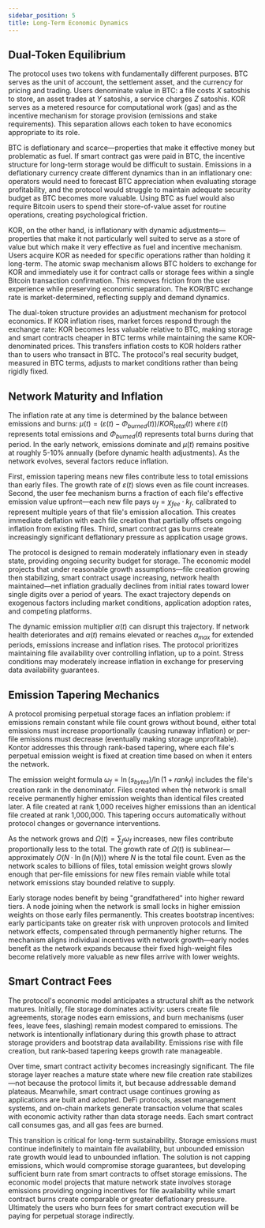 ```yaml
---
sidebar_position: 5
title: Long-Term Economic Dynamics
---
```


## Dual-Token Equilibrium

The protocol uses two tokens with fundamentally different purposes. BTC serves as the unit of account, the settlement asset, and the currency for pricing and trading. Users denominate value in BTC: a file costs $X$ satoshis to store, an asset trades at $Y$ satoshis, a service charges $Z$ satoshis. KOR serves as a metered resource for computational work (gas) and as the incentive mechanism for storage provision (emissions and stake requirements). This separation allows each token to have economics appropriate to its role.

BTC is deflationary and scarce—properties that make it effective money but problematic as fuel. If smart contract gas were paid in BTC, the incentive structure for long-term storage would be difficult to sustain. Emissions in a deflationary currency create different dynamics than in an inflationary one: operators would need to forecast BTC appreciation when evaluating storage profitability, and the protocol would struggle to maintain adequate security budget as BTC becomes more valuable. Using BTC as fuel would also require Bitcoin users to spend their store-of-value asset for routine operations, creating psychological friction.

KOR, on the other hand, is inflationary with dynamic adjustments—properties that make it not particularly well suited to serve as a store of value but which make it very effective as fuel and incentive mechanism. Users acquire KOR as needed for specific operations rather than holding it long-term. The atomic swap mechanism allows BTC holders to exchange for KOR and immediately use it for contract calls or storage fees within a single Bitcoin transaction confirmation. This removes friction from the user experience while preserving economic separation. The KOR/BTC exchange rate is market-determined, reflecting supply and demand dynamics.

The dual-token structure provides an adjustment mechanism for protocol economics. If KOR inflation rises, market forces respond through the exchange rate: KOR becomes less valuable relative to BTC, making storage and smart contracts cheaper in BTC terms while maintaining the same KOR-denominated prices. This transfers inflation costs to KOR holders rather than to users who transact in BTC. The protocol's real security budget, measured in BTC terms, adjusts to market conditions rather than being rigidly fixed.

## Network Maturity and Inflation

The inflation rate at any time is determined by the balance between emissions and burns: $\mu(t) = (\varepsilon(t) - \Phi_{burned}(t)) / KOR_{total}(t)$ where $\varepsilon(t)$ represents total emissions and $\Phi_{burned}(t)$ represents total burns during that period. In the early network, emissions dominate and $\mu(t)$ remains positive at roughly 5-10% annually (before dynamic health adjustments). As the network evolves, several factors reduce inflation.

First, emission tapering means new files contribute less to total emissions than early files. The growth rate of $\varepsilon(t)$ slows even as file count increases. Second, the user fee mechanism burns a fraction of each file's effective emission value upfront—each new file pays $\upsilon_f = \chi_{fee} \cdot k_f$, calibrated to represent multiple years of that file's emission allocation. This creates immediate deflation with each file creation that partially offsets ongoing inflation from existing files. Third, smart contract gas burns create increasingly significant deflationary pressure as application usage grows.

The protocol is designed to remain moderately inflationary even in steady state, providing ongoing security budget for storage. The economic model projects that under reasonable growth assumptions—file creation growing then stabilizing, smart contract usage increasing, network health maintained—net inflation gradually declines from initial rates toward lower single digits over a period of years. The exact trajectory depends on exogenous factors including market conditions, application adoption rates, and competing platforms.

The dynamic emission multiplier $\alpha(t)$ can disrupt this trajectory. If network health deteriorates and $\alpha(t)$ remains elevated or reaches $\alpha_{max}$ for extended periods, emissions increase and inflation rises. The protocol prioritizes maintaining file availability over controlling inflation, up to a point. Stress conditions may moderately increase inflation in exchange for preserving data availability guarantees.

## Emission Tapering Mechanics

A protocol promising perpetual storage faces an inflation problem: if emissions remain constant while file count grows without bound, either total emissions must increase proportionally (causing runaway inflation) or per-file emissions must decrease (eventually making storage unprofitable). Kontor addresses this through rank-based tapering, where each file's perpetual emission weight is fixed at creation time based on when it enters the network.

The emission weight formula $\omega_f = \ln(s_{bytes}) / \ln(1 + rank_f)$ includes the file's creation rank in the denominator. Files created when the network is small receive permanently higher emission weights than identical files created later. A file created at rank 1,000 receives higher emissions than an identical file created at rank 1,000,000. This tapering occurs automatically without protocol changes or governance interventions.

As the network grows and $\Omega(t) = \sum_f \omega_f$ increases, new files contribute proportionally less to the total. The growth rate of $\Omega(t)$ is sublinear—approximately $O(N \cdot \ln(\ln(N)))$ where $N$ is the total file count. Even as the network scales to billions of files, total emission weight grows slowly enough that per-file emissions for new files remain viable while total network emissions stay bounded relative to supply.

Early storage nodes benefit by being "grandfathered" into higher reward tiers. A node joining when the network is small locks in higher emission weights on those early files permanently. This creates bootstrap incentives: early participants take on greater risk with unproven protocols and limited network effects, compensated through permanently higher returns. The mechanism aligns individual incentives with network growth—early nodes benefit as the network expands because their fixed high-weight files become relatively more valuable as new files arrive with lower weights.

## Smart Contract Fees

The protocol's economic model anticipates a structural shift as the network matures. Initially, file storage dominates activity: users create file agreements, storage nodes earn emissions, and burn mechanisms (user fees, leave fees, slashing) remain modest compared to emissions. The network is intentionally inflationary during this growth phase to attract storage providers and bootstrap data availability. Emissions rise with file creation, but rank-based tapering keeps growth rate manageable.

Over time, smart contract activity becomes increasingly significant. The file storage layer reaches a mature state where new file creation rate stabilizes—not because the protocol limits it, but because addressable demand plateaus. Meanwhile, smart contract usage continues growing as applications are built and adopted. DeFi protocols, asset management systems, and on-chain markets generate transaction volume that scales with economic activity rather than data storage needs. Each smart contract call consumes gas, and all gas fees are burned.

This transition is critical for long-term sustainability. Storage emissions must continue indefinitely to maintain file availability, but unbounded emission rate growth would lead to unbounded inflation. The solution is not capping emissions, which would compromise storage guarantees, but developing sufficient burn rate from smart contracts to offset storage emissions. The economic model projects that mature network state involves storage emissions providing ongoing incentives for file availability while smart contract burns create comparable or greater deflationary pressure. Ultimately the users who burn fees for smart contract execution will be paying for perpetual storage indirectly. 
